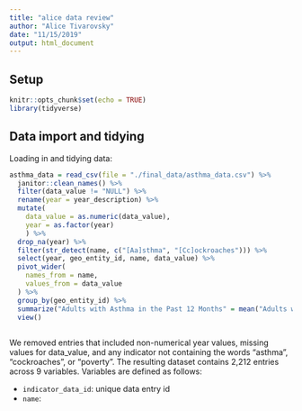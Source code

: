 ```yaml
---
title: "alice data review"
author: "Alice Tivarovsky"
date: "11/15/2019"
output: html_document
---
```


## Setup
```r

knitr::opts_chunk$set(echo = TRUE)
library(tidyverse)

```

## Data import and tidying

Loading in and tidying data: 
```r

asthma_data = read_csv(file = "./final_data/asthma_data.csv") %>% 
  janitor::clean_names() %>% 
  filter(data_value != "NULL") %>% 
  rename(year = year_description) %>% 
  mutate(
    data_value = as.numeric(data_value),
    year = as.factor(year)
    ) %>% 
  drop_na(year) %>% 
  filter(str_detect(name, c("[Aa]sthma", "[Cc]ockroaches"))) %>% 
  select(year, geo_entity_id, name, data_value) %>% 
  pivot_wider(
    names_from = name,
    values_from = data_value
  ) %>% 
  group_by(geo_entity_id) %>% 
  summarize("Adults with Asthma in the Past 12 Months" = mean("Adults with Asthma in the Past 12 Months", na.rm = TRUE)) %>% 
  view()
 
```

We removed entries that included non-numerical year values, missing values for data_value, and any indicator not containing the words "asthma", "cockroaches", or "poverty". The resulting dataset contains 2,212 entries across 9 variables. Variables are defined as follows: 

* `indicator_data_id`: unique data entry id
* `name`: 



